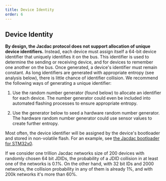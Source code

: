 ```yaml
---
title: Device Identity
order: 6
---
```


## Device Identity

**By design, the Jacdac protocol does not support allocation of unique device identifiers.** Instead, each device must assign itself a 64-bit device identifier that uniquely identifies it on the bus. This identifier is used to determine the sending or receiving device, and for devices to remember one another on the bus. Once generated, a device's identifier must remain constant. As long identifiers are generated with appropriate entropy (see analysis below), there is little chance of identifier collision. We recommend the following ways of generating a unique identifier:

1. Use the random number generator (found below) to allocate an identifier for each device. The number generator could even be included into automated flashing processes to ensure appropriate entropy.

2. Use the generator below to seed a hardware random number generator. The hardware random number generator could use sensor values to create further entropy.

Most often, the device identifier will be assigned by the device's bootloader and stored in non-volatile flash. For an example, see [the Jacdac bootloader for STM32x0](https://github.com/microsoft/jacdac-stm32x0/blob/master/bl/blmain.c).

<RandomGenerator device={true} />

If we consider one trillion Jacdac networks size of 200 devices with randomly chosen 64 bit JDIDs, the probability of a JDID collision in at least one of the networks is 0.1%. On the other hand, with 32 bit IDs and 2000 networks, the collision probability in any of them is already 1%, and with 200k networks it's more than 60%.
